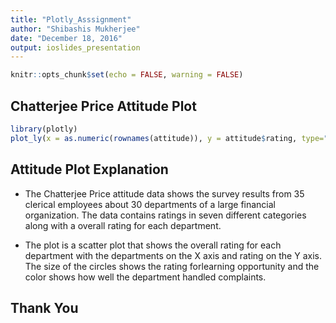 ```yaml
---
title: "Plotly_Asssignment"
author: "Shibashis Mukherjee"
date: "December 18, 2016"
output: ioslides_presentation
---
```


```r
knitr::opts_chunk$set(echo = FALSE, warning = FALSE)
```

## Chatterjee Price Attitude Plot

```r
library(plotly)
plot_ly(x = as.numeric(rownames(attitude)), y = attitude$rating, type="scatter", mode = "markers",  size=attitude$learning, color = attitude$complaints)
```

## Attitude Plot Explanation

- The Chatterjee Price attitude data shows the survey results from 35 clerical   employees about 30 departments of a large financial organization. The data contains ratings in seven different categories along with a overall rating for each department. 

- The plot is a scatter plot that shows the overall rating for each department with the departments on the X axis and rating on the Y axis. The size of the circles shows the rating forlearning opportunity and the color shows how well the department handled complaints.

## Thank You